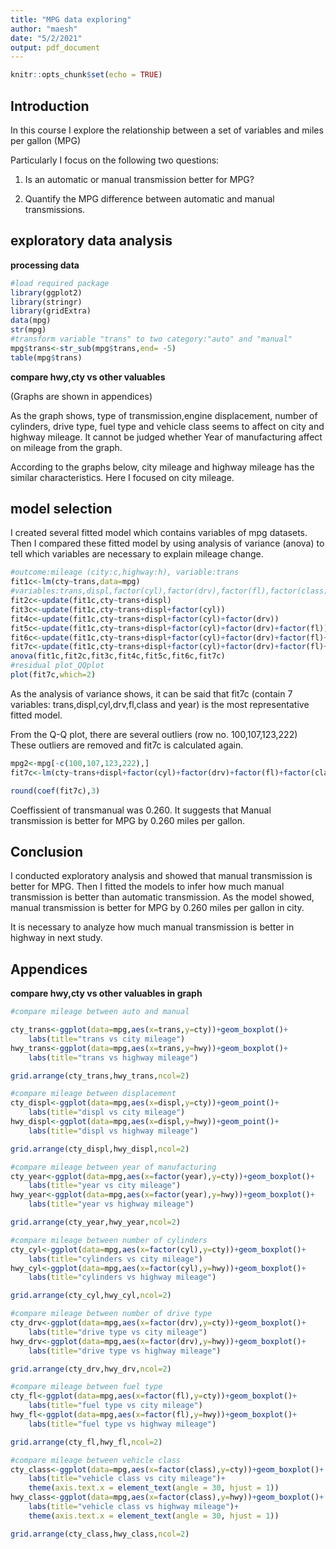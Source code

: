 ```yaml
---
title: "MPG data exploring"
author: "maesh"
date: "5/2/2021"
output: pdf_document
---
```

```r
knitr::opts_chunk$set(echo = TRUE)
```
## Introduction

In this course I explore the relationship between a set of variables and miles per gallon (MPG)

Particularly I focus on the following two questions:

1. Is an automatic or manual transmission better for MPG?

2. Quantify the MPG difference between automatic and manual transmissions.

## exploratory data analysis

**processing data**

```r
#load required package
library(ggplot2)
library(stringr)
library(gridExtra)
data(mpg)
str(mpg)
#transform variable "trans" to two category:"auto" and "manual"
mpg$trans<-str_sub(mpg$trans,end= -5)
table(mpg$trans)
```

**compare hwy,cty vs other valuables**

(Graphs are shown in appendices) 

As the graph shows, type of transmission,engine displacement, number of cylinders, drive type, fuel type and vehicle class seems to affect on city and highway mileage. It cannot be judged whether Year of manufacturing affect on mileage from the graph.

According to the graphs below, city mileage and highway mileage has the similar characteristics. Here I focused on city mileage.

## model selection

I created several fitted model which contains variables of mpg datasets.
Then I compared these fitted model by using analysis of variance (anova) to tell which variables are necessary to explain mileage change.

```r
#outcome:mileage (city:c,highway:h), variable:trans
fit1c<-lm(cty~trans,data=mpg)
#variables:trans,displ,factor(cyl),factor(drv),factor(fl),factor(class)
fit2c<-update(fit1c,cty~trans+displ)
fit3c<-update(fit1c,cty~trans+displ+factor(cyl))
fit4c<-update(fit1c,cty~trans+displ+factor(cyl)+factor(drv))
fit5c<-update(fit1c,cty~trans+displ+factor(cyl)+factor(drv)+factor(fl))
fit6c<-update(fit1c,cty~trans+displ+factor(cyl)+factor(drv)+factor(fl)+factor(class))
fit7c<-update(fit1c,cty~trans+displ+factor(cyl)+factor(drv)+factor(fl)+factor(class)+factor(year))
anova(fit1c,fit2c,fit3c,fit4c,fit5c,fit6c,fit7c)
#residual plot_QQplot
plot(fit7c,which=2)
```

As the analysis of variance shows, it can be said that fit7c (contain 7 variables: trans,displ,cyl,drv,fl,class and year) is the most representative fitted model.

From the Q-Q plot, there are several outliers (row no. 100,107,123,222)
These outliers are removed and fit7c is calculated again.

```r

mpg2<-mpg[-c(100,107,123,222),]
fit7c<-lm(cty~trans+displ+factor(cyl)+factor(drv)+factor(fl)+factor(class)+factor(year),data=mpg2)

round(coef(fit7c),3)
```

Coeffissient of transmanual was 0.260. It suggests that Manual transmission is better for MPG by 0.260 miles per gallon.

## Conclusion

I conducted exploratory analysis and showed that manual transmission is better for MPG.
Then I fitted the models to infer how much manual transmission is better than automatic transmission. As the model showed, manual transmission is better for MPG by 0.260 miles per gallon in city.

It is necessary to analyze how much manual transmission is better in highway in next study.

## Appendices

**compare hwy,cty vs other valuables in graph**

```r

#compare mileage between auto and manual

cty_trans<-ggplot(data=mpg,aes(x=trans,y=cty))+geom_boxplot()+
    labs(title="trans vs city mileage")
hwy_trans<-ggplot(data=mpg,aes(x=trans,y=hwy))+geom_boxplot()+
    labs(title="trans vs highway mileage")

grid.arrange(cty_trans,hwy_trans,ncol=2)

#compare mileage between displacement
cty_displ<-ggplot(data=mpg,aes(x=displ,y=cty))+geom_point()+
    labs(title="displ vs city mileage")
hwy_displ<-ggplot(data=mpg,aes(x=displ,y=hwy))+geom_point()+
    labs(title="displ vs highway mileage")

grid.arrange(cty_displ,hwy_displ,ncol=2)

#compare mileage between year of manufacturing
cty_year<-ggplot(data=mpg,aes(x=factor(year),y=cty))+geom_boxplot()+
    labs(title="year vs city mileage")
hwy_year<-ggplot(data=mpg,aes(x=factor(year),y=hwy))+geom_boxplot()+
    labs(title="year vs highway mileage")

grid.arrange(cty_year,hwy_year,ncol=2)

#compare mileage between number of cylinders
cty_cyl<-ggplot(data=mpg,aes(x=factor(cyl),y=cty))+geom_boxplot()+
    labs(title="cylinders vs city mileage")
hwy_cyl<-ggplot(data=mpg,aes(x=factor(cyl),y=hwy))+geom_boxplot()+
    labs(title="cylinders vs highway mileage")

grid.arrange(cty_cyl,hwy_cyl,ncol=2)

#compare mileage between number of drive type
cty_drv<-ggplot(data=mpg,aes(x=factor(drv),y=cty))+geom_boxplot()+
    labs(title="drive type vs city mileage")
hwy_drv<-ggplot(data=mpg,aes(x=factor(drv),y=hwy))+geom_boxplot()+
    labs(title="drive type vs highway mileage")

grid.arrange(cty_drv,hwy_drv,ncol=2)

#compare mileage between fuel type
cty_fl<-ggplot(data=mpg,aes(x=factor(fl),y=cty))+geom_boxplot()+
    labs(title="fuel type vs city mileage")
hwy_fl<-ggplot(data=mpg,aes(x=factor(fl),y=hwy))+geom_boxplot()+
    labs(title="fuel type vs highway mileage")

grid.arrange(cty_fl,hwy_fl,ncol=2)

#compare mileage between vehicle class
cty_class<-ggplot(data=mpg,aes(x=factor(class),y=cty))+geom_boxplot()+
    labs(title="vehicle class vs city mileage")+
    theme(axis.text.x = element_text(angle = 30, hjust = 1))
hwy_class<-ggplot(data=mpg,aes(x=factor(class),y=hwy))+geom_boxplot()+
    labs(title="vehicle class vs highway mileage")+
    theme(axis.text.x = element_text(angle = 30, hjust = 1))

grid.arrange(cty_class,hwy_class,ncol=2)

```

